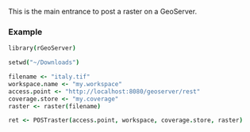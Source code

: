 This is the main entrance to post a raster on a GeoServer.

  
### Example
  
```coffee
library(rGeoServer)

setwd("~/Downloads")

filename <- "italy.tif"
workspace.name <- "my.workspace"
access.point <- "http://localhost:8080/geoserver/rest"
coverage.store <- "my.coverage"
raster <- raster(filename)

ret <- POSTraster(access.point, workspace, coverage.store, raster)

```

